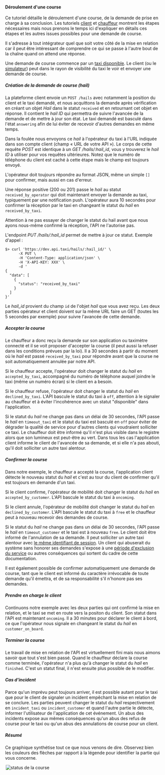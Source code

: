 
#### Déroulement d'une course

Ce tutoriel détaille le déroulement d'une course, de la demande de prise en charge à sa conclusion. Les tutoriels [client](/documentation/tutorials/create_client_app) et [chauffeur](/documentation/tutorials/create_driver_app) montrent les étapes nécessaires mais nous prenons le temps ici d'expliquer en détails ces étapes et les autres issues possibles pour une demande de course.

Il s'adresse à tout intégrateur quel que soit votre côté de la mise en relation car il peut être intéressant de comprendre ce qui se passe à l'autre bout de la chaîne quand on attend une réponse.

Une demande de course commence par un [taxi disponible](/documentation/howto_guides/help_taxi_map). Le client (ou le [simulateur](/integration/search)) peut dans le rayon de visibilité du taxi le voir et envoyer une demande de course.

##### Création de la demande de course (hail)

La plateforme client envoie un `POST /hails` avec notamment la position du client et le taxi demandé, et nous acquittons la demande après vérification
en créant un objet *Hail* dans le statut `received` et en retournant cet objet en réponse. Il contient le *hail ID* qui permettra de suivre l'avancée de la demande et de mettre à jour son état. Le taxi demandé est basculé dans l'état `answering` afin de lui éviter de recevoir d'autres demandes en même temps.

Dans la foulée nous envoyons ce *hail* à l'opérateur du taxi à l'URL indiquée dans son compte client (champ « URL de votre API »).
Le corps de cette requête *POST* est identique à un *GET /hails/:hail_id*, vous y trouverez le *hail ID* à utiliser pour vos requêtes ultérieures.
Notez que le numéro de téléphone du client est caché à cette étape mais le champ est toujours envoyé.

L'opérateur doit toujours répondre au format JSON, même un simple `[]` pour confirmer, mais aussi en cas d'erreur.

Une réponse positive (200 ou 201) passe le *hail* au statut `received_by_operator` qui doit maintenant envoyer la demande au taxi, typiquement par une notification push.
L'opérateur aura 10 secondes pour confirmer la réception par le taxi en changeant le statut du *hail* en `received_by_taxi`.

<InfoBox>
Attention à ne pas essayer de changer le statut du hail avant que nous ayons nous-même confirmé la réception, l'API ne l'autorise pas.
</InfoBox>

L'endpoint *PUT /hails/:hail_id* permet de mettre à jour ce statut. Exemple d'appel :

```shell
$> curl 'https://dev.api.taxi/hails/:hail_id/' \
      -X PUT \
      -H 'Content-Type: application/json' \
      -H 'X-API-KEY: XXX' \
      -d '
{
  "data": [
    {
      "status": "received_by_taxi"
    }
  ]
}'
```

Le *hail_id* provient du champ `id` de l'objet *hail* que vous avez reçu. Les deux parties opérateur et client doivent sur la même URL faire un GET (toutes les 5 secondes par exemple) pour suivre l'avancée de cette demande.

##### Accepter la course

Le chauffeur a donc reçu la demande sur son application ou taximètre connecté et il se voit proposer d'accepter la course (il peut aussi la refuser dans les conditions prévues par la loi). Il a 30 secondes à partir du moment où le *hail* est passé `received_by_taxi` pour répondre avant que la course ne soit automatiquement annulée par notre API.

Si le chauffeur accepte, l'opérateur doit changer le statut du *hail* en `accepted_by_taxi`, accompagné du numéro de téléphone auquel joindre le taxi (même un numéro écran) si le client en a besoin.

Si le chauffeur refuse, l'opérateur doit changer le statut du *hail* en `declined_by_taxi`. L'API bascule le statut du taxi à `off`, attention à le signaler au chauffeur et à éviter l'incohérence avec un statut "disponible" dans l'application.

Si le statut du *hail* ne change pas dans un délai de 30 secondes, l'API passe le *hail* en `timeout_taxi` et le statut du taxi est basculé en `off` pour éviter de dégrader la qualité de service pour d'autres clients qui voudraient solliciter ce taxi. Le chauffeur doit être informé qu'il n'est plus visible dans le registre alors que son lumineux est peut-être au vert. Dans tous les cas l'application client informe le client de l'avancée de sa demande, et si elle n'a pas abouti, qu'il doit solliciter un autre taxi alentour.

##### Confirmer la course

Dans notre exemple, le chauffeur a accepté la course, l'application client détecte le nouveau statut du *hail* et c'est au tour du client de confirmer qu'il est toujours en demande d'un taxi.

Si le client confirme, l'opérateur de mobilité doit changer le statut du *hail* en `accepted_by_customer`. L'API bascule le statut du taxi à `oncoming`.

Si le client annule, l'opérateur de mobilité doit changer le statut du *hail* en `declined_by_customer`. L'API bascule le statut du taxi à `free` et le chauffeur peut à nouveau recevoir des demandes de course.

Si le statut du *hail* ne change pas dans un délai de 30 secondes, l'API passe le *hail* en `timeout_customer` et le taxi est à nouveau `free`. Le client doit être informé de l'annulation de sa demande. Il peut solliciter un autre taxi alentour avec [le même identifiant de session](/documentation/topic_guides/session_id). Un client qui abuserait du système sans honorer ses demandes s'expose à une [période d'exclusion du service](/documentation/howto_guides/ban) ou autres conséquences qui sortent du cadre de cette documentation.

<InfoBox>
Il est également possible de confirmer automatiquement une demande de course, tant que le client est informé du caractère irrévocable de toute demande qu'il émettra, et de sa responsabilité s'il n'honore pas ses demandes.
</InfoBox>

##### Prendre en charge le client

Continuons notre exemple avec les deux parties qui ont confirmé la mise en relation, et le taxi se met en route vers la positon du client. Son statut dans l'API est maintenant `oncoming`. Il a 30 minutes pour déclarer le client à bord, ce que l'opérateur nous signale en changeant le statut du *hail* en `customer_on_board`.

##### Terminer la course

Le travail de mise en relation de l'API est virtuellement fini mais nous aimons savoir que tout s'est bien passé. Quand le chauffeur déclare la course comme terminée, l'opérateur n'a plus qu'à changer le statut du *hail* en `finished`. C'est un statut final, il n'est ensuite plus possible de le modifier.

##### Cas d'incident

Parce qu'un imprévu peut toujours arriver, il est possible autant pour le taxi que pour le client de signaler un incident empêchant la mise en relation de se conclure. Les parties peuvent changer le statut du *hail* respectivement en `incident_taxi` ou `incident_customer` et quand l'autre partie le détecte,
informer l'utilisateur de l'application de cet événement. Un abus des incidents expose aux mêmes conséquences qu'un abus des refus de course pour le taxi ou qu'un abus des annulations de course pour un client.

##### Résumé

Ce graphique synthétise tout ce que nous venons de dire. Observez bien les couleurs des flèches par rapport à la légende pour identifier la partie qui vous concerne.

<Legend/>

![status de la course](/images/doc/trip-status.png)
